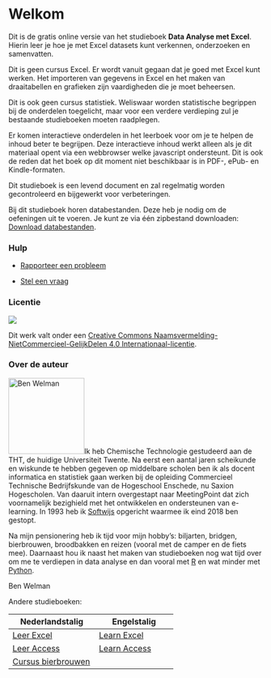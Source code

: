 # Welkom {.unnumbered}

Dit is de gratis online versie van het studieboek **Data Analyse met Excel**. Hierin leer je hoe je met Excel datasets kunt verkennen, onderzoeken en samenvatten.

Dit is geen cursus Excel. Er wordt vanuit gegaan dat je goed met Excel kunt werken. Het importeren van gegevens in Excel en het maken van draaitabellen en grafieken zijn vaardigheden die je moet beheersen.

Dit is ook geen cursus statistiek. Weliswaar worden statistische begrippen bij de onderdelen toegelicht, maar voor een verdere verdieping zul je bestaande studieboeken moeten raadplegen.

Er komen interactieve onderdelen in het leerboek voor om je te helpen de inhoud beter te begrijpen. Deze interactieve inhoud werkt alleen als je dit materiaal opent via een webbrowser welke javascript ondersteunt. Dit is ook de reden dat het boek op dit moment niet beschikbaar is in PDF-, ePub- en Kindle-formaten.

Dit studieboek is een levend document en zal regelmatig worden gecontroleerd en bijgewerkt voor verbeteringen.

::: {.callout-important title="Databestanden"}
Bij dit studieboek horen databestanden. Deze heb je nodig om de oefeningen uit te voeren. Je kunt ze via één zipbestand downloaden: [Download databestanden](bestanden-excelanalyse.zip).
:::

### Hulp

-   [Rapporteer een probleem](https://github.com/bwelman/excelanalyse/issues)

-   [Stel een vraag](https://github.com/bwelman/excelanalyse/discussions)

### Licentie {.unnumbered}

[![](images/creativecommons-by-nc-sa.png)](https://creativecommons.org/licenses/by-nc-sa/4.0/deed.nl)

Dit werk valt onder een [Creative Commons Naamsvermelding-NietCommercieel-GelijkDelen 4.0 Internationaal-licentie](https://creativecommons.org/licenses/by-nc-sa/4.0/deed.nl).

### Over de auteur {.unnumbered}

![Ben Welman](images/benw2.png){.quarto-cover-image .image-fluid width="150"}Ik heb Chemische Technologie gestudeerd aan de THT, de huidige Universiteit Twente. Na eerst een aantal jaren scheikunde en wiskunde te hebben gegeven op middelbare scholen ben ik als docent informatica en statistiek gaan werken bij de opleiding Commercieel Technische Bedrijfskunde van de Hogeschool Enschede, nu Saxion Hogescholen. Van daaruit intern overgestapt naar MeetingPoint dat zich voornamelijk bezighield met het ontwikkelen en ondersteunen van e-learning. In 1993 heb ik [Softwijs](https://bwelman.github.io/softwijs/) opgericht waarmee ik eind 2018 ben gestopt.

Na mijn pensionering heb ik tijd voor mijn hobby's: biljarten, bridgen, bierbrouwen, broodbakken en reizen (vooral met de camper en de fiets mee). Daarnaast hou ik naast het maken van studieboeken nog wat tijd over om me te verdiepen in data analyse en dan vooral met [R](https://en.wikipedia.org/wiki/R_(programming_language)) en wat minder met [Python](https://www.python.org/).

Ben Welman

Andere studieboeken:

| Nederlandstalig | Engelstalig |
|--------------------------------------|----------------------------------|
| [Leer Excel](https://leerexcel.netlify.app/) | [Learn Excel](https://learnexcel.netlify.app/) |
| [Leer Access](https://leeraccess.netlify.app/) | [Learn Access](https://learnaccess.netlify.app/) |
| [Cursus bierbrouwen](https://brouwjebier.netlify.app/) |  |
